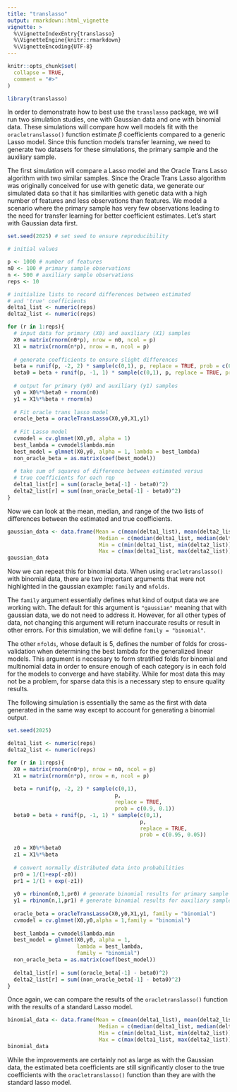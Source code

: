 ```yaml
---
title: "translasso"
output: rmarkdown::html_vignette
vignette: >
  %\VignetteIndexEntry{translasso}
  %\VignetteEngine{knitr::rmarkdown}
  %\VignetteEncoding{UTF-8}
---
```


```r
knitr::opts_chunk$set(
  collapse = TRUE,
  comment = "#>"
)
```

```r
library(translasso)
```

In order to demonstrate how to best use the `translasso` package, we will run two simulation studies, one with Gaussian data and one with binomial data. These simulations will compare how well models fit with the `oracletranslasso()` function estimate $\beta$ coefficients compared to a generic Lasso model. Since this function models transfer learning, we need to generate two datasets for these simulations, the primary sample and the auxiliary sample. 

The first simulation will compare a Lasso model and the Oracle Trans Lasso algorithm with two similar samples. Since the Oracle Trans Lasso algorithm was originally conceived for use with genetic data, we generate our simulated data so that it has similarities with genetic data with a high number of features and less observations than features. We model a scenario where the primary sample has very few observations leading to the need for transfer learning for better coefficient estimates. Let's start with Gaussian data first.

```r
set.seed(2025) # set seed to ensure reproducibility

# initial values

p <- 1000 # number of features
n0 <- 100 # primary sample observations
n <- 500 # auxiliary sample observations
reps <- 10

# initialize lists to record differences between estimated
# and 'true' coefficients
delta1_list <- numeric(reps)
delta2_list <- numeric(reps)

for (r in 1:reps){
  # input data for primary (X0) and auxiliary (X1) samples
  X0 = matrix(rnorm(n0*p), nrow = n0, ncol = p)
  X1 = matrix(rnorm(n*p), nrow = n, ncol = p)
  
  # generate coefficients to ensure slight differences
  beta = runif(p, -2, 2) * sample(c(0,1), p, replace = TRUE, prob = c(0.9, 0.1))
  beta0 = beta + runif(p, -1, 1) * sample(c(0,1), p, replace = TRUE, prob = c(0.95, 0.05))
  
  # output for primary (y0) and auxiliary (y1) samples
  y0 = X0%*%beta0 + rnorm(n0)
  y1 = X1%*%beta + rnorm(n)
  
  # Fit oracle trans lasso model 
  oracle_beta = oracleTransLasso(X0,y0,X1,y1)
  
  # Fit Lasso model
  cvmodel = cv.glmnet(X0,y0, alpha = 1) 
  best_lambda = cvmodel$lambda.min
  best_model = glmnet(X0,y0, alpha = 1, lambda = best_lambda)
  non_oracle_beta = as.matrix(coef(best_model))
  
  # take sum of squares of difference between estimated versus 
  # true coefficients for each rep
  delta1_list[r] = sum((oracle_beta[-1] - beta0)^2)
  delta2_list[r] = sum((non_oracle_beta[-1] - beta0)^2)
}
```

Now we can look at the mean, median, and range of the two lists of differences between the estimated and true coefficients.

```r
gaussian_data <- data.frame(Mean = c(mean(delta1_list), mean(delta2_list)),
                             Median = c(median(delta1_list, median(delta2_list))),
                             Min = c(min(delta1_list, min(delta2_list))),
                             Max = c(max(delta1_list, max(delta2_list))))
gaussian_data
```

Now we can repeat this for binomial data. When using `oracletranslasso()` with binomial data, there are two important arguments that were not highlighted in the gaussian example: `family` and `nfolds`. 

The `family` argument essentially defines what kind of output data we are working with. The default for this argument is `"gaussian"` meaning that with gaussian data, we do not need to address it. However, for all other types of data, not changing this argument will return inaccurate results or result in other errors. For this simulation, we will define `family = "binomial"`. 

The other `nfolds`, whose default is 5, defines the number of folds for cross-validation when determining the best lambda for the generalized linear models. This argument is necessary to form stratified folds for binomial and multinomial data in order to ensure enough of each category is in each fold for the models to converge and have stability. While for most data this may not be a problem, for sparse data this is a necessary step to ensure quality results. 

The following simulation is essentially the same as the first with data generated in the same way except to account for generating a binomial output.

```r
set.seed(2025)

delta1_list <- numeric(reps)
delta2_list <- numeric(reps)

for (r in 1:reps){
  X0 = matrix(rnorm(n0*p), nrow = n0, ncol = p)
  X1 = matrix(rnorm(n*p), nrow = n, ncol = p)
  
  beta = runif(p, -2, 2) * sample(c(0,1),
                                  p,
                                  replace = TRUE,
                                  prob = c(0.9, 0.1))
  beta0 = beta + runif(p, -1, 1) * sample(c(0,1),
                                          p,
                                          replace = TRUE,
                                          prob = c(0.95, 0.05))
  
  z0 = X0%*%beta0
  z1 = X1%*%beta
  
  # convert normally distributed data into probabilities
  pr0 = 1/(1+exp(-z0))
  pr1 = 1/(1 + exp(-z1)) 
  
  y0 = rbinom(n0,1,pr0) # generate binomial results for primary sample
  y1 = rbinom(n,1,pr1) # generate binomial results for auxiliary sample
  
  oracle_beta = oracleTransLasso(X0,y0,X1,y1, family = "binomial")
  cvmodel = cv.glmnet(X0,y0,alpha = 1,family = "binomial")
  
  best_lambda = cvmodel$lambda.min
  best_model = glmnet(X0,y0, alpha = 1,
                      lambda = best_lambda,
                      family = "binomial")
  non_oracle_beta = as.matrix(coef(best_model))
  
  delta1_list[r] = sum((oracle_beta[-1] - beta0)^2)
  delta2_list[r] = sum((non_oracle_beta[-1] - beta0)^2)
}
```

Once again, we can compare the results of the `oracletranslasso()` function with the results of a standard Lasso model.

```r
binomial_data <- data.frame(Mean = c(mean(delta1_list), mean(delta2_list)),
                             Median = c(median(delta1_list, median(delta2_list))),
                             Min = c(min(delta1_list, min(delta2_list))),
                             Max = c(max(delta1_list, max(delta2_list))))
binomial_data
```

While the improvements are certainly not as large as with the Gaussian data, the estimated beta coefficients are still significantly closer to the true coefficients with the `oracletranslasso()` function than they are with the standard lasso model.


